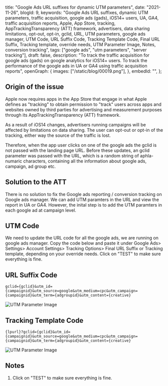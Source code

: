  title: "Google Ads URL suffixes for dynamic UTM parameters",
 date: "2021-11-26",
 blogId: 9,
 keywords:
  "Google Ads URL suffixes, dynamic UTM parameters, traffic acquisition, google ads (gads), iOS14+ users, UA, GA4, traffic acquisition reports, Apple, App Store, tracking, AppTrackingTransparency (ATT) framework, advertisers, data sharing limitations, opt-out, opt-in, gclid, URL, UTM parameters, google ads manager, UTM Code, URL Suffix Code, Tracking Template Code, Final URL Suffix, Tracking template, override needs, UTM Parameter Image, Notes, conversion tracking",
 tags: ["google ads", "utm parameters", "server tracking"],
 draft: false,
 description:
  "To track the traffic acquisition for google ads (gads) on google analytics for iOS14+ users. To track the performance of the google ads in UA or GA4 using traffic acquisition reports",
 openGraph: {
  images: ["/static/blog/00019.png"],
 },
 embedId: "",
};

<BlogHeader metadata={metadata} />

## Origin of the issue

Apple now requires apps in the App Store that engage in what Apple defines as "tracking" to obtain permission to "track" users across apps and websites owned by third parties for advertising and measurement purposes through its AppTrackingTransparency (ATT) framework.

As a result of iOS14 changes, advertisers running campaigns will be affected by limitations on data sharing. The user can opt-out or opt-in of the tracking, either way the source of the traffic is lost.

Therefore, when the app user clicks on one of the google ads the gclid is not passed with the landing page URL. Before these updates, an gclid parameter was passed with the URL, which is a random string of aphla-numaric characters, containing all the information about google ads, campaign, ad group etc.

## Solution to the ATT

There is no solution to fix the Google ads reporting / conversion tracking on Google ads manager. We can add UTM paramters in the URL and view the report in UA or GA4. However, the inital step is to add the UTM paramters in each google ad at campaign level.

<ToolsHeroSection />

## UTM Code

We need to update the URL code for all the google ads, we are running on google ads manager. Copy the code below and paste it under Google Ads> Settings> Account Settings> Tracking Options> Final URL Suffix or Tracking template, depending on your override needs. Click on "TEST" to make sure everything is fine.

## URL Suffix Code

```
gclid={gclid}&utm_id={campaignid}&utm_source=google&utm_medium=cpc&utm_campaign={campaignid}&utm_term={adgroupid}&utm_content={creative}
```

![UTM Parameter Image](/static/blog/00009_1.png)

## Tracking Template Code

```
{lpurl}?gclid={gclid}&utm_id={campaignid}&utm_source=google&utm_medium=cpc&utm_campaign={campaignid}&utm_term={adgroupid}&utm_content={creative}

```

![UTM Parameter Image](/static/blog/00009_2.png)

## Notes

1. Click on "TEST" to make sure everything is fine.
